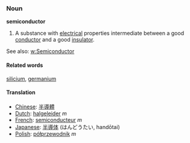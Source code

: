 ===Noun===
'''semiconductor'''

#A substance with [[electrical]] properties intermediate between a good [[conductor]] and a good [[insulator]].

See also: [[w:Semiconductor]]

====Related words====
[[silicium]], [[germanium]]

====Translation====
*[[Chinese]]: [[半導體]]
*[[Dutch]]: [[halgeleider]] ''m''
*[[French]]: [[semiconducteur]] ''m''
*[[Japanese]]: [[半導体]] (はんどうたい, handōtai)
*[[Polish]]: [[półprzewodnik]] ''m''